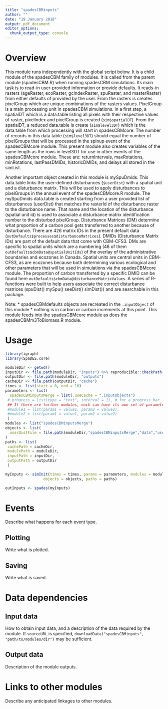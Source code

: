---
title: "spadesCBMinputs"
author: ""
date: "19 January 2018"
output: pdf_document
editor_options: 
  chunk_output_type: console
---

# Overview

This module runs independently with the global script below. It is a child module of the spadesCBM family of modules. It is called from the parent module (spadesCBM.R) when running spadesCBM simulations. Its main task is to read-in user-provided information or provide defaults. It reads-in rasters (ageRaster, ecoRaster, gcIndexRaster, spuRaster, and masterRaster) from either defaults of provided by the user. From the rasters is creates pixelGroup which are unique combinations of the rasters values. PixelGroup is a main processing unit in spadesCBM simulations. In a first step, a spatialDT which is a data.table listing all pixels with their respective values of raster, pixelIndex and pixelGroup is created (`sim$spatialDT`). From the spatialDT, a reduced data.table is create (`sim$level3DT`) which is the data.table from which processing will start in spadesCBMcore. The number of records in this data.table (`sim$level3DT`) should equal the number of pixelGroups that will be processed in the spinup event of the spadesCBMcore module. This present module also creates variables of the same length as the rows in level3DT for use in other events of the spadesCBMcore module. These are: returnIntervals, maxRotations, minRotations, lastPassDMIDs, historicDMIDs, and delays all stored in the simList.

Another important object created in this module is mySpuDmids. This data.table links the user-defined disturbances (`$userDist`) with a spatial unit and a disturbance matrix. This will be used to apply disturbances to pixelGroups in the annual event of the spadesCBMcore.R module. The mySpuDmids data.table is created starting from a user provided list of disturbances (userDist) that matches the rasterId of the disturbance raster to the disturbance name. That name and the location of the disturbance (spatial unit id) is used to associate a disturbance matrix identification number to the disturbed pixelGroup. Disturbance Matrices (DM) determine what proportion of a carbon pool gets transferred to another because of disturbance. There are 426 matrix IDs in the present default data (`outDefaults$processes$disturbanceMatrices`). DMIDs (Disturbance Matrix IDs) are part of the default data that come with CBM-CFS3. DMs are specific to spatial units which are a numbering (48 of them `outDefaults$cbmData@spatialUnitIds`) of the overlay of the administrative boundaries and ecozones in Canada. Spatial units are central units in CBM-CFS3, as are ecozones because both determining various ecological and other parameters that will be used in simulations via the spadesCBMcore module. The proportion of carbon transferred by a specific DMID can be found here `outDefaults$cbmData@disturbanceMatrixValues`. A series of R-functions were built to help users associate the correct disturbance matrices (spuDist() mySpu() seeDist() simDist()) and are searchable in this package.

Note: 
* spadesCBMdefaults objects are recreated in the `.inputObject` of this module
* nothing is in carbon or carbon increments at this point. This module feeds into the spadesCBMcore module as does the spadesCBMm3ToBiomass.R module. 

# Usage

```{r module_usage}
library(igraph)
library(SpaDES.core)

moduleDir <- getwd()
inputDir <- file.path(moduleDir, "inputs") %>% reproducible::checkPath(create = TRUE)
outputDir <- file.path(moduleDir, "outputs")
cacheDir <- file.path(outputDir, "cache")
times <- list(start = 0, end = 10)
parameters <- list(
  spadesCBMinputsMerge = list(.useCache = ".inputObjects")
 #.progress = list(type = "text", interval = 1), # for a progress bar
 ## If there are further modules, each can have its own set of parameters:
 #module1 = list(param1 = value1, param2 = value2),
 #module2 = list(param1 = value1, param2 = value2)
 )
modules <- list("spadesCBMinputsMerge")
objects <- list(
  userDistFile = file.path(moduleDir,"spadesCBMinputsMerge","data","userDist.csv")
)
paths <- list(
 cachePath = cacheDir,
 modulePath = moduleDir,
 inputPath = inputDir,
 outputPath = outputDir
 )

myInputs <- simInit(times = times, params = parameters, modules = modules,
                 objects = objects, paths = paths)

outInputs <- spades(myInputs)
```

# Events

Describe what happens for each event type.

## Plotting

Write what is plotted.

## Saving

Write what is saved.

# Data dependencies

## Input data

How to obtain input data, and a description of the data required by the module.
If `sourceURL` is specified, `downloadData("spadesCBMinputs", "path/to/modules/dir")` may be sufficient.

## Output data

Description of the module outputs.

# Links to other modules

Describe any anticipated linkages to other modules.


